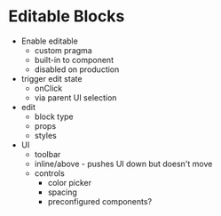 
# Editable Blocks

- Enable editable
  - custom pragma
  - built-in to component
  - disabled on production
- trigger edit state
  - onClick
  - via parent UI selection
- edit
  - block type
  - props
  - styles
- UI
  - toolbar
  - inline/above - pushes UI down but doesn't move
  - controls
    - color picker
    - spacing
    - preconfigured components?
